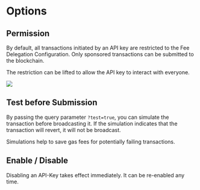 # Options

## Permission

By default, all transactions initiated by an API key are restricted to the Fee Delegation Configuration. Only sponsored transactions can be submitted to the blockchain.

The restriction can be lifted to allow the API key to interact with everyone.

![](./apikey-permission.gif)


## Test before Submission

By passing the query parameter `?test=true`, you can simulate the transaction before broadcasting it. If the simulation indicates that the transaction will revert, it will not be broadcast.

Simulations help to save gas fees for potentially failing transactions.


## Enable / Disable

Disabling an API-Key takes effect immediately. It can be re-enabled any time.
